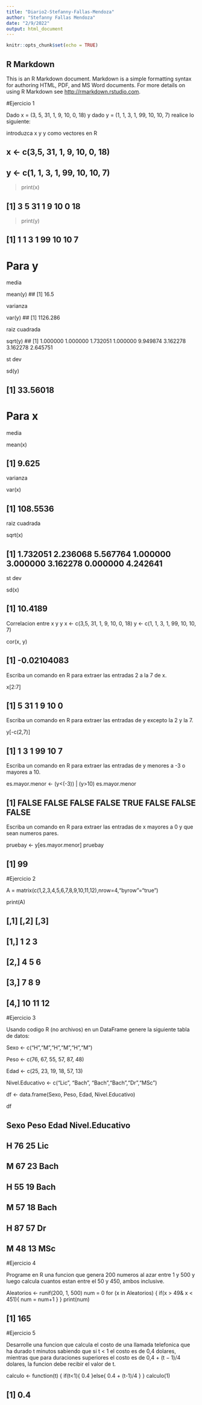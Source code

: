 ---
title: "Diario2-Stefanny-Fallas-Mendoza"
author: "Stefanny Fallas Mendoza"
date: "2/9/2022"
output: html_document
---

```{r setup, include=FALSE}
knitr::opts_chunk$set(echo = TRUE)
```

## R Markdown

This is an R Markdown document. Markdown is a simple formatting syntax for authoring HTML, PDF, and MS Word documents. For more details on using R Markdown see <http://rmarkdown.rstudio.com>.


#Ejercicio 1

Dado x = (3, 5, 31, 1, 9, 10, 0, 18) y dado y = (1, 1, 3, 1, 99, 10, 10, 7) realice lo siguiente:

introduzca x y y como vectores en R

## x <- c(3,5, 31, 1, 9, 10, 0, 18)
## y <- c(1, 1, 3, 1, 99, 10, 10, 7)


> print(x)

## [1]  3  5 31  1  9 10  0 18


> print(y)

## [1]  1  1  3  1 99 10 10  7



# Para y

media

mean(y)
## [1] 16.5

varianza

var(y)
## [1] 1126.286

raiz cuadrada

sqrt(y)
## [1] 1.000000 1.000000 1.732051 1.000000 9.949874 3.162278 3.162278 2.645751

st dev

sd(y)

## [1] 33.56018




# Para x

media

mean(x)

## [1] 9.625

varianza

var(x)

## [1] 108.5536

raiz cuadrada

sqrt(x)

## [1] 1.732051 2.236068 5.567764 1.000000 3.000000 3.162278 0.000000 4.242641

st dev

sd(x)

## [1] 10.4189

Correlacion entre x y y
x <- c(3,5, 31, 1, 9, 10, 0, 18)
y <- c(1, 1, 3, 1, 99, 10, 10, 7)



cor(x, y)



## [1] -0.02104083


Escriba un comando en R para extraer las entradas 2 a la 7 de x.

x[2:7]

## [1]  5 31  1  9 10  0


Escriba un comando en R para extraer las entradas de y excepto la 2 y la 7.

y[-c(2,7)]

## [1]  1  3  1 99 10  7


Escriba un comando en R para extraer las entradas de y menores a -3 o mayores a 10.

es.mayor.menor <- (y<(-3)) | (y>10)
es.mayor.menor

## [1] FALSE FALSE FALSE FALSE  TRUE FALSE FALSE FALSE


Escriba un comando en R para extraer las entradas de x mayores a 0 y que sean numeros pares.

pruebay <- y[es.mayor.menor]
pruebay

## [1] 99



#Ejercicio 2

A = matrix(c(1,2,3,4,5,6,7,8,9,10,11,12),nrow=4,"byrow"="true")

print(A)


##            [,1] [,2] [,3]
##    [1,]     1    2    3
##    [2,]     4    5    6
##    [3,]     7    8    9
##    [4,]    10   11    12



#Ejercicio 3

Usando codigo R (no archivos) en un DataFrame genere la siguiente tabla de datos:


Sexo <- c("H","M","H","M","H","M") 

Peso <- c(76, 67, 55, 57, 87, 48)

Edad <- c(25, 23, 19, 18, 57, 13)

Nivel.Educativo <- c("Lic", "Bach", "Bach","Bach","Dr","MSc")

df <- data.frame(Sexo, Peso, Edad, Nivel.Educativo)

df


##        Sexo Peso Edad Nivel.Educativo
##         H    76    25             Lic
##         M    67    23            Bach
##         H    55    19            Bach
##         M    57    18            Bach
##         H    87    57              Dr
##         M    48    13             MSc
 


#Ejercicio 4

Programe en R una funcion que genera 200 numeros al azar entre 1 y 500 y luego calcula cuantos estan entre el 50 y 450, ambos inclusive.


Aleatorios <- runif(200, 1, 500)
num = 0
for (x in Aleatorios) {
  if(x > 49& x < 451){
num = num+1
  }
}
print(num)


## [1] 165



#Ejercicio 5

Desarrolle una funcion que calcula el costo de una llamada telefonica que ha durado t minutos sabiendo que si t < 1 el costo es de 0,4 dolares, mientras que para duraciones superiores el costo es de 0,4 + (t − 1)/4 dolares, la funcion debe recibir el valor de t.


calculo <- function(t) {
  if(t<1){
0.4
  }else{
0.4 + (t-1)/4
  }
}
calculo(1)


## [1] 0.4
